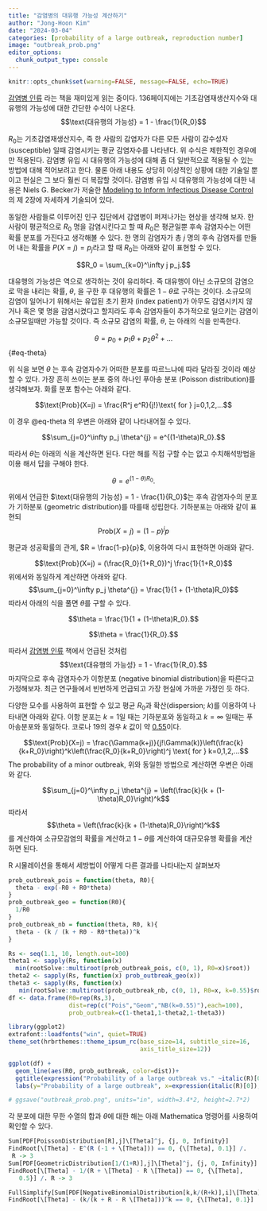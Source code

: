```yaml
---
title: "감염병의 대유행 가능성 계산하기"
author: "Jong-Hoon Kim"
date: "2024-03-04"
categories: [probability of a large outbreak, reproduction number]
image: "outbreak_prob.png"
editor_options: 
  chunk_output_type: console
---
```


```r
knitr::opts_chunk$set(warning=FALSE, message=FALSE, echo=TRUE)
```

[감염병 인류](https://www.yes24.com/Product/Goods/99051113?ReviewYn=Y) 라는 책을 재미있게 읽는 중이다. 136페이지에는 기초감염재생산지수와 대유행의 가능성에 대한 간단한 수식이 나온다. $$\text{대유행의 가능성} = 1 - \frac{1}{R_0}$$

$R_0$는 기초감염재생산지수, 즉 한 사람의 감염자가 다른 모든 사람이 감수성자 (susceptible) 일때 감염시키는 평균 감염자수를 나타낸다. 위 수식은 제한적인 경우에만 적용된다. 감염병 유입 시 대유행의 가능성에 대해 좀 더 일반적으로 적용될 수 있는 방법에 대해 적어보려고 한다. 물론 아래 내용도 상당히 이상적인 상황에 대한 기술일 뿐이고 현실은 그 보다 훨씬 더 복잡할 것이다. 감염병 유입 시 대유행의 가능성에 대한 내용은 Niels G. Becker가 저술한 [Modeling to Inform Infectious Disease Control](https://www.amazon.com/Modeling-Infectious-Disease-Control-Biostatistics/dp/1498731066/ref=sr_1_3?crid=Q6E8KCGFJHES&dib=eyJ2IjoiMSJ9.UCQn7lL_fhp-8cr31i1yvNkFiM8031ZLJrQd3oLch4MLiIGfVd7xSHYK8DxJcl2irN6hOSKXvwIBltRHfSRsMnCEZE09qU6Hj_BrGkMf45Q7EvhtR8q1EEZnjJP4ZrU8ow-Z6gIW1vhne7qQp5LiGeJsnbWorvZjpvfWu0Q-YbgfYopAUnSl95IUf0nlTDbvxm-rYGyOawJEC5BHEBXi3wsYCfLfM-F7eZW2vwT_9n8.DIMrBAhp9UdkHqkC9_69y7tViatvCC44j3phlaCTrA4&dib_tag=se&keywords=niels+becker&qid=1709912228&sprefix=niels+becker%2Caps%2C239&sr=8-3)의 제 2장에 자세하게 기술되어 있다.

동일한 사람들로 이루어진 인구 집단에서 감염병이 퍼져나가는 현상을 생각해 보자. 한 사람이 평균적으로 $R_0$ 명을 감염시킨다고 할 때 $R_0$은 평균일뿐 후속 감염자수는 어떤 확률 분포를 가진다고 생각해볼 수 있다. 한 명의 감염자가 총 $j$ 명의 후속 감염자를 만들어 내는 확률을 $P(X=j) = p_j$라고 할 때 $R_0$는 아래와 같이 표현할 수 있다.

$$R_0 = \sum_{k=0}^\infty j p_j.$$

대유행의 가능성은 역으로 생각하는 것이 유리하다. 즉 대유행이 아닌 소규모의 감염으로 막을 내리는 확률, $\theta$, 을 구한 후 대유행의 확률은 $1-\theta$로 구하는 것이다. 소규모의 감염이 일어나기 위해서는 유입된 초기 환자 (index patient)가 아무도 감염시키지 않거나 혹은 몇 명을 감염시켰다고 할지라도 후속 감염자들이 추가적으로 일으키는 감염이 소규모일때만 가능할 것이다. 즉 소규모 감염의 확률, $\theta$, 는 아래의 식을 만족한다.

$$
\theta =  p_0 + p_1 \theta + p_2 \theta^2 + ...
$$ {#eq-theta}

위 식을 보면 $\theta$ 는 후속 감염자수가 어떠한 분포를 따르느냐에 따라 달라질 것이라 예상할 수 있다. 가장 흔히 쓰이는 분포 중의 하나인 푸아송 분포 (Poisson distribution)를 생각해보자. 화률 분포 함수는 아래와 같다.

$$\text{Prob}(X=j) = \frac{R^j e^R}{j!}\text{ for } j=0,1,2,...$$

이 경우 @eq-theta 의 우변은 아래와 같이 나타내어질 수 있다.

$$\sum_{j=0}^\infty p_j \theta^{j} = e^{(1-\theta)R_0}.$$

따라서 $\theta$는 아래의 식을 계산하면 된다. 다만 해를 직접 구할 수는 없고 수치해석방법을 이용 해서 답을 구해야 한다.

$$\theta = e^{(1-\theta)R_0}.$$

위에서 언급한 $\text{대유행의 가능성} = 1 - \frac{1}{R_0}$는 후속 감염자수의 분포가 기하분포 (geometric distribution)를 따를때 성립한다. 기하분포는 아래와 같이 표현되 $$\text{Prob}(X=j) = (1-p)^j p$$

평균과 성공확률의 관게, $R = \frac{1-p}{p}$, 이용하여 다시 표현하면 아래와 같다.

$$\text{Prob}(X=j) = (\frac{R_0}{1+R_0})^j \frac{1}{1+R_0}$$ 위에서와 동일하게 계산하면 아래와 같다. $$\sum_{j=0}^\infty p_j \theta^{j} = \frac{1}{1 + (1-\theta)R_0}$$ 따라서 아래의 식을 풀면 $\theta$를 구할 수 있다.

$$\theta = \frac{1}{1 + (1-\theta)R_0}.$$

$$\theta = \frac{1}{R_0}.$$

따라서 [감염병 인류](https://www.yes24.com/Product/Goods/99051113?ReviewYn=Y) 책에서 언급된 것처럼 $$\text{대유행의 가능성} = 1 - \frac{1}{R_0}.$$ 마지막으로 후속 감염자수가 이항분포 (negative binomial distribution)을 따른다고 가정해보자. 최근 연구들에서 빈번하게 언급되고 가장 현실에 가까운 가정인 듯 하다.

다양한 모수를 사용하여 표현할 수 있고 평균 $R_0$과 확산(dispersion; $k$)를 이용하여 나타내면 아래와 같다. 이항 분포는 $k=1$일 때는 기하분포와 동일하고 $k=\infty$ 일때는 푸아송분포와 동일하다. 코로나 19의 경우 $k$ 값이 약 [0.55](https://www.ncbi.nlm.nih.gov/pmc/articles/PMC9349569/)이다.

$$\text{Prob}(X=j) = \frac{\Gamma(k+j)}{j!\Gamma(k)}\left(\frac{k}{k+R_0}\right)^k\left(\frac{R_0}{k+R_0}\right)^j \text{ for } k=0,1,2,...$$ The probability of a minor outbreak, 위와 동일한 방법으로 계산하면 우변은 아래와 같다.

$$\sum_{j=0}^\infty p_j \theta^{j} = \left(\frac{k}{k + (1-\theta)R_0}\right)^k$$ 따라서 $$\theta = \left(\frac{k}{k + (1-\theta)R_0}\right)^k$$를 계산하여 소규모감염의 확률을 계산하고 $1-\theta$를 계산하여 대규모유행 확률을 계산하면 된다.

R 시물레이션을 통해서 세방법이 어떻게 다른 결과를 나타내는지 살펴보자

```r
prob_outbreak_pois = function(theta, R0){
  theta - exp(-R0 + R0*theta) 
}
prob_outbreak_geo = function(R0){
  1/R0 
}
prob_outbreak_nb = function(theta, R0, k){
  theta - (k / (k + R0 - R0*theta))^k 
}

Rs <- seq(1.1, 10, length.out=100)
theta1 <- sapply(Rs, function(x) 
  min(rootSolve::multiroot(prob_outbreak_pois, c(0, 1), R0=x)$root))
theta2 <- sapply(Rs, function(x) prob_outbreak_geo(x))
theta3 <- sapply(Rs, function(x) 
   min(rootSolve::multiroot(prob_outbreak_nb, c(0, 1), R0=x, k=0.55)$root))
df <- data.frame(R0=rep(Rs,3), 
                 dist=rep(c("Pois","Geom","NB(k=0.55)"),each=100),
                 prob_outbreak=c(1-theta1,1-theta2,1-theta3))

library(ggplot2)
extrafont::loadfonts("win", quiet=TRUE)
theme_set(hrbrthemes::theme_ipsum_rc(base_size=14, subtitle_size=16, 
                                     axis_title_size=12))

ggplot(df) +
  geom_line(aes(R0, prob_outbreak, color=dist))+
  ggtitle(expression("Probability of a large outbreak vs." ~italic(R)[0])) +
  labs(y="Probability of a large outbreak", x=expression(italic(R)[0]), color="")

# ggsave("outbreak_prob.png", units="in", width=3.4*2, height=2.7*2)  
```


각 분포에 대한 무한 수열의 합과 $\theta$에 대한 해는 아래 Mathematica 명령어를 사용하여 확인할 수 있다. 
```r
Sum[PDF[PoissonDistribution[R],j]\[Theta]^j, {j, 0, Infinity}]
FindRoot[\[Theta] - E^(R (-1 + \[Theta])) == 0, {\[Theta], 0.1}] /. 
 R -> 3
Sum[PDF[GeometricDistribution[1/(1+R)],j]\[Theta]^j, {j, 0, Infinity}]
FindRoot[\[Theta] - 1/(R + \[Theta] - R \[Theta]) == 0, {\[Theta], 
   0.5}] /. R -> 3

FullSimplify[Sum[PDF[NegativeBinomialDistribution[k,k/(R+k)],i]\[Theta]^i, {i, 0, Infinity}],{ k>0, R>1, 0<\[Theta]<1}ㅑ
FindRoot[\[Theta] - (k/(k + R - R \[Theta]))^k == 0, {\[Theta], 0.1}] 
```
